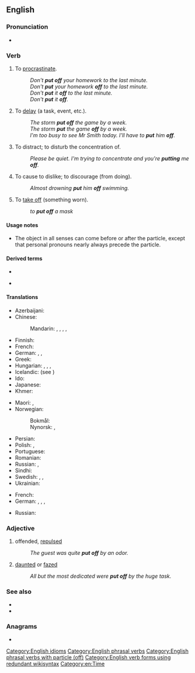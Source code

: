 {{also|putoff}}
==English==

===Pronunciation===
* {{audio|en|En-au-put off.ogg|Audio (AU)}}

===Verb===
{{en-verb|puts off|putting off|put off}}

# {{lb|en|transitive}} To [[procrastinate]].
#: ''Don't '''put off''' your homework to the last minute.''
#: ''Don't '''put''' your homework '''off''' to the last minute.''
#: ''Don't '''put''' it '''off''' to the last minute.''
#: ''Don't '''put''' it '''off'''.''
# {{lb|en|transitive}} To [[delay]] (a task, event, etc.).
#: ''The storm '''put off''' the game by a week.''
#: ''The storm '''put''' the game '''off''' by a week.''
#: ''I'm too busy to see Mr Smith today. I'll have to '''put''' him '''off'''.''
# {{lb|en|transitive}} To distract; to disturb the concentration of.
#: ''Please be quiet. I'm trying to concentrate and you're '''putting''' me '''off'''.''
# {{lb|en|transitive}} To cause to dislike; to discourage (from doing).
#: ''Almost drowning '''put''' him '''off''' swimming.''
# {{lb|en|transitive|archaic}} To [[take off]] (something worn).
#: ''to '''put off''' a mask''

====Usage notes====
* The object in all senses can come before or after the particle, except that personal pronouns nearly always precede the particle.

====Derived terms====
* {{l|en|off-putting}}
* {{l|en|put-off}} {{qualifier|noun}}

====Translations====
{{trans-top|to delay}}
* Azerbaijani: {{t+|az|yubatmaq}}
* Chinese:
*: Mandarin: {{t+|cmn|推遲|sc=Hani}}, {{t+|cmn|推迟|tr=tuīchí|sc=Hani}}, {{t+|cmn|順延|sc=Hani}}, {{t+|cmn|顺延|tr=shùnyán|sc=Hani}}, {{t+|cmn|延期|tr=yánqī|sc=Hani}}
* Finnish: {{t+|fi|lykätä}}
* French: {{t+|fr|ajourner}}
* German: {{t+|de|verschieben}}, {{t|de|hinausschieben}}, {{t|de|zurückstellen}}
* Greek: {{t+|el|αναβάλλω}}
* Hungarian: {{t+|hu|halaszt}}, {{t+|hu|elhalaszt}}, {{t|hu|elodáz}}, {{t+|hu|elnapol}}
* Icelandic: {{t|is|draga á langinn}} (see {{m|is|langur}})
* Ido: {{t+|io|tardigar}}
* Japanese: {{t+|ja|延期|tr=えんきする, enki suru|alt=延期する|sc=Jpan}}
* Khmer: {{t+|km|បង្ខន|tr=bɑŋkʰɑɑn|sc=Khmr}}
{{trans-mid}}
* Maori: {{t|mi|whakahoro}}, {{t|mi|pāuhu}}
* Norwegian:
*: Bokmål: {{t+|nb|utsette}}
*: Nynorsk: {{t|nn|utsetje}}, {{t|nn|utsette}}
* Persian: {{t|fa|به تعویق انداختن|sc=fa-Arab}}
* Polish: {{t+|pl|przełożyć}}, {{t+|pl|odłożyć}}
* Portuguese: {{t+|pt|adiar}}
* Romanian: {{t+|ro|amâna}}
* Russian: {{t+|ru|откла́дывать|impf}}, {{t+|ru|отложи́ть|pf}}
* Sindhi: {{t|sd|put off|tr=Sindhi|sc=sd-Arab}}
* Swedish: {{t|sv|dra i långbänk}}, {{t+|sv|dra på}}, {{t+|sv|skjuta upp}}
* Ukrainian: {{t|uk|відклада́ти}}
{{trans-bottom}}

{{trans-top|to offend, repulse}}
* French: {{t+|fr|rebuter}}
* German: {{t+|de|abschrecken}}, {{t+|de|entmutigen}}, {{t+|de|verprellen}}, {{t|de|die Lust nehmen}}
{{trans-mid}}
* Russian: {{t+|ru|отталкивать|impf}}
{{trans-bottom}}

===Adjective===
{{en-adj}}

# offended, [[repulsed]]
#: ''The guest was quite '''put off''' by an odor.''
# [[daunted]] or [[fazed]]
#: ''All but the most dedicated were '''put off''' by the huge task.''

===See also===
* {{l|en|set off}}
* {{l|en|throw off}}

===Anagrams===
* {{anagrams|en|a=ffoptu|off-put|offput}}

[[Category:English idioms]]
[[Category:English phrasal verbs]]
[[Category:English phrasal verbs with particle (off)]]
[[Category:English verb forms using redundant wikisyntax]]
[[Category:en:Time]]